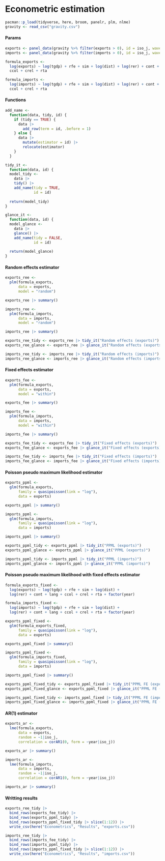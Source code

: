 # Econometric estimation

```r
pacman::p_load(tidyverse, here, broom, panelr, plm, nlme)
gravity <- read_csv("gravity.csv")
```

#### Params

```r
exports <- panel_data(gravity %>% filter(exports > 0), id = iso_j, wave = year)
imports <- panel_data(gravity %>% filter(imports > 0), id = iso_j, wave = year)
```

```r
formula_exports <- 
  log(exports) ~ log(tgdp) + rfe + sim + log(dist) + log(rer) + cont + lang + 
  ccol + crel + rta

formula_imports <- 
  log(imports) ~ log(tgdp) + rfe + sim + log(dist) + log(rer) + cont + lang + 
  ccol + crel + rta
```

#### Functions

```r
add_name <- 
  function(data, tidy, id) {
    if (tidy == TRUE) {
      data |> 
        add_row(term = id, .before = 1)
    } else {
      data |> 
        mutate(estimator = id) |> 
        relocate(estimator)
    }
  }

tidy_it <- 
  function(data, id) {
  model_tidy <- 
    data |> 
    tidy() |> 
    add_name(tidy = TRUE, 
             id = id)
  
  return(model_tidy)
}

glance_it <- 
  function(data, id) {
  model_glance <- 
    data |> 
    glance() |> 
    add_name(tidy = FALSE, 
             id = id)
  
  return(model_glance)
}
```

#### Random effects estimator

```r
exports_ree <- 
  plm(formula_exports,
      data = exports,
      model = "random")

exports_ree |> summary()
```

```r
imports_ree <- 
  plm(formula_imports,
      data = imports,
      model = "random")

imports_ree |> summary()
```

```r
exports_ree_tidy <- exports_ree |> tidy_it("Random effects (exports)")
exports_ree_glance <- exports_ree |> glance_it("Random effects (exports)")

imports_ree_tidy <- imports_ree |> tidy_it("Random effects (imports)")
imports_ree_glance <- imports_ree |> glance_it("Random effects (imports)")
```

#### Fixed effects estimator

```r
exports_fee <- 
  plm(formula_exports,
      data = exports,
      model = "within")

exports_fee |> summary()
```

```r
imports_fee <- 
  plm(formula_imports,
      data = imports,
      model = "within")

imports_fee |> summary()
```

```r
exports_fee_tidy <- exports_fee |> tidy_it("Fixed effects (exports)")
exports_fee_glance <- exports_fee |> glance_it("Fixed effects (exports)")

imports_fee_tidy <- imports_fee |> tidy_it("Fixed effects (imports)")
imports_fee_glance <- imports_fee |> glance_it("Fixed effects (imports)")
```

#### Poisson pseudo maximum likelihood estimator

```r
exports_ppml <- 
  glm(formula_exports,
      family = quasipoisson(link = "log"),
      data = exports)

exports_ppml |> summary()
```

```r
imports_ppml <- 
  glm(formula_imports,
      family = quasipoisson(link = "log"),
      data = imports)

imports_ppml |> summary()
```

```r
exports_ppml_tidy <- exports_ppml |> tidy_it("PPML (exports)")
exports_ppml_glance <- exports_ppml |> glance_it("PPML (exports)")

imports_ppml_tidy <- imports_ppml |> tidy_it("PPML (imports)")
imports_ppml_glance <- imports_ppml |> glance_it("PPML (imports)")
```

#### Poisson pseudo maximum likelihood with fixed effects estimator

```r
formula_exports_fixed <- 
  log(exports) ~ log(tgdp) + rfe + sim + log(dist) + 
  log(rer) + cont + lang + ccol + crel + rta + factor(year)

formula_imports_fixed <- 
  log(imports) ~ log(tgdp) + rfe + sim + log(dist) + 
  log(rer) + cont + lang + ccol + crel + rta + factor(year)
```

```r
exports_ppml_fixed <- 
  glm(formula_exports_fixed,
      family = quasipoisson(link = "log"),
      data = exports)

exports_ppml_fixed |> summary()
```

```r
imports_ppml_fixed <- 
  glm(formula_imports_fixed,
      family = quasipoisson(link = "log"),
      data = imports)

imports_ppml_fixed |> summary()
```

```r
exports_ppml_fixed_tidy <- exports_ppml_fixed |> tidy_it("PPML FE (exports)")
exports_ppml_fixed_glance <- exports_ppml_fixed |> glance_it("PPML FE (exports)")

imports_ppml_fixed_tidy <- imports_ppml_fixed |> tidy_it("PPML FE (imports)")
imports_ppml_fixed_glance <- imports_ppml_fixed |> glance_it("PPML FE (imports)")
```

#### AR(1) estimator

```r
exports_ar <- 
  lme(formula_exports,
      data = exports,
      random = ~1|iso_j,
      correlation = corAR1(0, form = ~year|iso_j))

exports_ar |> summary()
```

```r
imports_ar <- 
  lme(formula_imports,
      data = imports,
      random = ~1|iso_j,
      correlation = corAR1(0, form = ~year|iso_j))

imports_ar |> summary()
```

#### Writting results

```r
exports_ree_tidy |> 
  bind_rows(exports_fee_tidy) |> 
  bind_rows(exports_ppml_tidy) |> 
  bind_rows(exports_ppml_fixed_tidy |> slice(1:12)) |> 
  write_csv(here("Econometrics", "Results", "exports.csv"))

imports_ree_tidy |> 
  bind_rows(imports_fee_tidy) |> 
  bind_rows(imports_ppml_tidy) |> 
  bind_rows(imports_ppml_fixed_tidy |> slice(1:12)) |> 
  write_csv(here("Econometrics", "Results", "imports.csv"))
```
